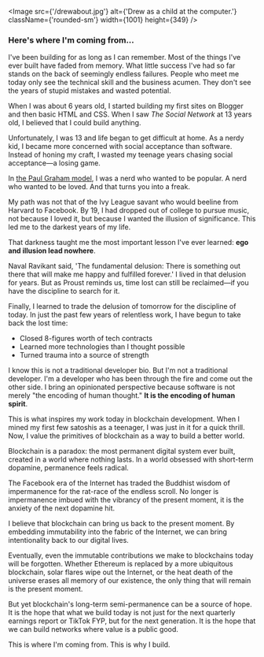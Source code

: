 
<Image
    src={'/drewabout.jpg'}
    alt={'Drew as a child at the computer.'}
    className={'rounded-sm'}
    width={1001}
    height={349}
/>
### Here's where I'm coming from...

I've been building for as long as I can remember. Most of the things I've ever built have faded from memory. What little success I've had so far stands on the back of seemingly endless failures. People who meet me today only see the technical skill and the business acumen. They don't see the years of stupid mistakes and wasted potential.

When I was about 6 years old, I started building my first sites on Blogger and then basic HTML and CSS. When I saw *The Social Network* at 13 years old, I believed that I could build anything.

Unfortunately, I was 13 and life began to get difficult at home. As a nerdy kid, I became more concerned with social acceptance than software. Instead of honing my craft, I wasted my teenage years chasing social acceptance—a losing game.

In [the Paul Graham model](https://www.paulgraham.com/nerds.html), I was a nerd who wanted to be popular. A nerd who wanted to be loved. And that turns you into a freak.

My path was not that of the Ivy League savant who would beeline from Harvard to Facebook. By 19, I had dropped out of college to pursue music, not because I loved it, but because I wanted the illusion of significance. This led me to the darkest years of my life.

That darkness taught me the most important lesson I've ever learned: **ego and illusion lead nowhere**.

Naval Ravikant said, 'The fundamental delusion: There is something out there that will make me happy and fulfilled forever.' I lived in that delusion for years. But as Proust reminds us, time lost can still be reclaimed—if you have the discipline to search for it.

Finally, I learned to trade the delusion of tomorrow for the discipline of today. In just the past few years of relentless work, I have begun to take back the lost time:

- Closed 8-figures worth of tech contracts
- Learned more technologies than I thought possible
- Turned trauma into a source of strength

I know this is not a traditional developer bio. But I'm not a traditional developer. I'm a developer who has been through the fire and come out the other side. I bring an opinionated perspective because software is not merely "the encoding of human thought." **It is the encoding of human spirit**.

This is what inspires my work today in blockchain development. When I mined my first few satoshis as a teenager, I was just in it for a quick thrill. Now, I value the primitives of blockchain as a way to build a better world.

Blockchain is a paradox: the most permanent digital system ever built, created in a world where nothing lasts. In a world obsessed with short-term dopamine, permanence feels radical.

The Facebook era of the Internet has traded the Buddhist wisdom of impermanence for the rat-race of the endless scroll. No longer is impermanence imbued with the vibrancy of the present moment, it is the anxiety of the next dopamine hit.

I believe that blockchain can bring us back to the present moment. By embedding immutability into the fabric of the Internet, we can bring intentionality back to our digital lives.

Eventually, even the immutable contributions we make to blockchains today will be forgotten. Whether Ethereum is replaced by a more ubiquitous blockchain, solar flares wipe out the Internet, or the heat death of the universe erases all memory of our existence, the only thing that will remain is the present moment.

But yet blockchain's long-term semi-permanence can be a source of hope. It is the hope that what we build today is not just for the next quarterly earnings report or TikTok FYP, but for the next generation. It is the hope that we can build networks where value is a public good.

This is where I'm coming from. This is why I build.

<TechStack />